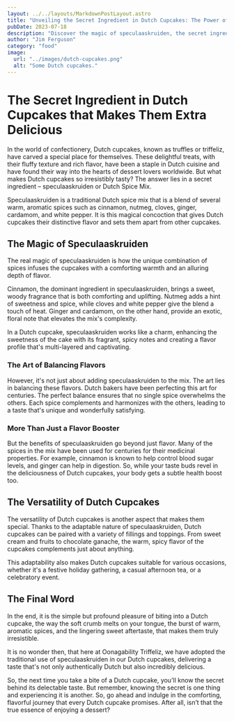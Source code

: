 ```yaml
---
layout: ../../layouts/MarkdownPostLayout.astro
title: "Unveiling the Secret Ingredient in Dutch Cupcakes: The Power of Speculaaskruiden"
pubDate: 2023-07-18
description: "Discover the magic of speculaaskruiden, the secret ingredient that sets Dutch cupcakes apart. Explore how this unique spice mix enhances the flavor and adds a touch of warmth to these delightful treats."
author: "Jim Ferguson"
category: "food"
image:
  url: "../images/dutch-cupcakes.png"
  alt: "Some Dutch cupcakes."
---
```


# The Secret Ingredient in Dutch Cupcakes that Makes Them Extra Delicious

In the world of confectionery, Dutch cupcakes, known as truffles or triffeliz, have carved a special place for themselves. These delightful treats, with their fluffy texture and rich flavor, have been a staple in Dutch cuisine and have found their way into the hearts of dessert lovers worldwide. But what makes Dutch cupcakes so irresistibly tasty? The answer lies in a secret ingredient – speculaaskruiden or Dutch Spice Mix.

Speculaaskruiden is a traditional Dutch spice mix that is a blend of several warm, aromatic spices such as cinnamon, nutmeg, cloves, ginger, cardamom, and white pepper. It is this magical concoction that gives Dutch cupcakes their distinctive flavor and sets them apart from other cupcakes.

## The Magic of Speculaaskruiden

The real magic of speculaaskruiden is how the unique combination of spices infuses the cupcakes with a comforting warmth and an alluring depth of flavor.

Cinnamon, the dominant ingredient in speculaaskruiden, brings a sweet, woody fragrance that is both comforting and uplifting. Nutmeg adds a hint of sweetness and spice, while cloves and white pepper give the blend a touch of heat. Ginger and cardamom, on the other hand, provide an exotic, floral note that elevates the mix's complexity.

In a Dutch cupcake, speculaaskruiden works like a charm, enhancing the sweetness of the cake with its fragrant, spicy notes and creating a flavor profile that's multi-layered and captivating.

### The Art of Balancing Flavors

However, it's not just about adding speculaaskruiden to the mix. The art lies in balancing these flavors. Dutch bakers have been perfecting this art for centuries. The perfect balance ensures that no single spice overwhelms the others. Each spice complements and harmonizes with the others, leading to a taste that's unique and wonderfully satisfying.

### More Than Just a Flavor Booster

But the benefits of speculaaskruiden go beyond just flavor. Many of the spices in the mix have been used for centuries for their medicinal properties. For example, cinnamon is known to help control blood sugar levels, and ginger can help in digestion. So, while your taste buds revel in the deliciousness of Dutch cupcakes, your body gets a subtle health boost too.

## The Versatility of Dutch Cupcakes

The versatility of Dutch cupcakes is another aspect that makes them special. Thanks to the adaptable nature of speculaaskruiden, Dutch cupcakes can be paired with a variety of fillings and toppings. From sweet cream and fruits to chocolate ganache, the warm, spicy flavor of the cupcakes complements just about anything.

This adaptability also makes Dutch cupcakes suitable for various occasions, whether it's a festive holiday gathering, a casual afternoon tea, or a celebratory event.

## The Final Word

In the end, it is the simple but profound pleasure of biting into a Dutch cupcake, the way the soft crumb melts on your tongue, the burst of warm, aromatic spices, and the lingering sweet aftertaste, that makes them truly irresistible.

It is no wonder then, that here at Oonagability Triffeliz, we have adopted the traditional use of speculaaskruiden in our Dutch cupcakes, delivering a taste that's not only authentically Dutch but also incredibly delicious.

So, the next time you take a bite of a Dutch cupcake, you'll know the secret behind its delectable taste. But remember, knowing the secret is one thing and experiencing it is another. So, go ahead and indulge in the comforting, flavorful journey that every Dutch cupcake promises. After all, isn’t that the true essence of enjoying a dessert?
